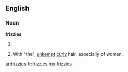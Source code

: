 ==English==
===Noun===
'''frizzies'''
# {{plural of|[[frizzy]]}}
# {{colloquial}} With "the", [[unkempt]] [[curly]] hair, especially of women.

[[ar:frizzies]]
[[fr:frizzies]]
[[my:frizzies]]